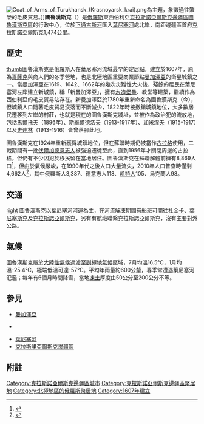[[File:Coat_of_Arms_of_Turukhansk_(Krasnoyarsk_krai).png|thumb]]為主題，象徵過往繁榮的毛皮貿易。]]'''圖魯漢斯克'''（{{lang-ru|Туруха́нск}}）是[[俄羅斯|俄羅斯]]東西伯利亞[[克拉斯諾亞爾斯克邊疆區|克拉斯諾亞爾斯克邊疆區]][[圖魯漢斯克區|圖魯漢斯克區]]的行政中心，位於[[下通古斯河|下通古斯河]]匯入[[葉尼塞河|葉尼塞河]]處北岸，南距邊疆區首府[[克拉斯諾亞爾斯克|克拉斯諾亞爾斯克]]1,474公里。

== 歷史 ==
[[file:P202b_The_church_of_the_Troitskiy_Monastery.jpg|thumb]]圖魯漢斯克是俄羅斯人在葉尼塞河流域最早的定居點，建立於1607年，原為[[哥薩克|哥薩克]]與商人們的冬季營地，也是北極地區重要商業節點[[曼加澤亞|曼加澤亞]]的衛星城鎮之一。當曼加澤亞在1619、1642、1662年的幾次災難性大火後，殘餘的居民在葉尼塞河左岸建立新城鎮，稱「新曼加澤亞」，擁有[[克里姆林|木造堡壘]]、教堂等建築，繼續作為西伯利亞的毛皮貿易站存在。新曼加澤亞於1780年重新命名為圖魯漢斯克（今{{link-ru|舊圖魯漢斯克|Старотуруханск}}），但城鎮人口隨著毛皮貿易沒落而不斷減少，1822年時被撤銷城鎮地位，大多數居民遷移到左岸的村莊，也就是現在的圖魯漢斯克城址，並被作為政治犯的流放地，包括[[尤里·奥西波維奇·馬爾托夫|馬爾托夫]]（1896年）、[[雅科夫·米哈伊洛維奇·斯維爾德洛夫|斯維爾德洛夫]]（1913-1917年）、[[列夫·鮑里索維奇·加米涅夫|加米涅夫]]（1915-1917）以及[[約瑟夫·維薩里奧諾維奇·斯大林|史達林]]（1913-1916）皆曾落腳此地。

圖魯漢斯克在1924年重新獲得城鎮地位，但在蘇聯時期仍被當作[[古拉格|古拉格]]使用，二戰期間有一批[[伏爾加德意志人|伏爾加德意志人]]被強迫遷徙至此，直到1956年才關閉周邊的古拉格，但仍有不少囚犯於移民留在當地居住。圖魯漢斯克在蘇聯解體前擁有8,869人口<ref>{{su-census1989|8,869}}</ref>，但由於氣候嚴峻，在1990年代之後人口大量流失，2010年人口普查時僅剩4,662人<ref>{{ru-census2010|4,662}}</ref>，其中俄羅斯人3,387、德意志人118、[[凯特人|凯特人]]105、烏克蘭人98。

== 交通 ==
[[file:Turukhansk_airport.jpg|right]]
圖魯漢斯克以葉尼塞河河運為主，在河流解凍期間有船班可開往[[杜金卡|杜金卡]]、[[葉尼塞斯克|葉尼塞斯克]]及[[克拉斯諾亞爾斯克|克拉斯諾亞爾斯克]]，另有{{link-en|圖魯漢斯克機場|Turukhansk Airport}}有航班聯繫克拉斯諾亞爾斯克，沒有主要對外公路。

== 氣候 ==
圖魯漢斯克屬於[[大陸性氣候|大陸性氣候]]過渡至[[副極地氣候|副極地氣候]]區域，7月均溫16.5℃，1月均溫-25.4℃，極端低溫可達-57℃。平均年雨量約600公釐，春季常遭遇葉尼塞河氾濫；每年有6個月時間降雪，當地[[凍土|凍土]]厚度由50公分至200公分不等。
{{Weather box
|location= 圖魯漢斯克
|metric first=yes
|single line=yes
|Jan record high C = 0.5
|Feb record high C = 0.8
|Mar record high C = 8.7
|Apr record high C = 15.6
|May record high C = 28.0
|Jun record high C = 33.2
|Jul record high C = 35.5
|Aug record high C = 31.1
|Sep record high C = 23.8
|Oct record high C = 16.9
|Nov record high C = 3.2
|Dec record high C = 1.1
|year record high C = 35.5
|Jan high C = -21.4
|Feb high C = −18.6
|Mar high C = −9.0
|Apr high C = −1.7
|May high C = 6.2
|Jun high C = 16.8
|Jul high C = 22.0
|Aug high C = 17.9
|Sep high C = 9.4
|Oct high C = −2.0
|Nov high C = −14.6
|Dec high C = −19.8
|year high C = −1.2
|Jan mean C = −25.4
|Feb mean C = −23.2
|Mar mean C = −15.1
|Apr mean C = −7.9
|May mean C = 1.3
|Jun mean C = 11.4
|Jul mean C = 16.5
|Aug mean C = 13.1
|Sep mean C = 5.6
|Oct mean C = −5.0
|Nov mean C = −18.6
|Dec mean C = −23.9
|year mean C = −5.9
|Jan low C = −29.5
|Feb low C = −27.3
|Mar low C = −20.3
|Apr low C = −13.7
|May low C = −2.9
|Jun low C = 6.7
|Jul low C = 11.5
|Aug low C = 9.0
|Sep low C = 2.7
|Oct low C = −7.8
|Nov low C = −22.4
|Dec low C = −28.0
|year low C = −10.2
|Jan record low C = −57.0
|Feb record low C = −55.3
|Mar record low C = −50.0
|Apr record low C = −42.0
|May record low C = −26.6
|Jun record low C = −8.2
|Jul record low C = 0.1
|Aug record low C = −2.1
|Sep record low C = −17.6
|Oct record low C = −39.7
|Nov record low C = −50.0
|Dec record low C = −55.2
|year record low C = −57.0
|Jan precipitation mm = 36
|Feb precipitation mm = 28
|Mar precipitation mm = 32
|Apr precipitation mm = 33
|May precipitation mm = 39
|Jun precipitation mm = 56
|Jul precipitation mm = 64
|Aug precipitation mm = 77
|Sep precipitation mm = 65
|Oct precipitation mm = 75
|Nov precipitation mm = 50
|Dec precipitation mm = 42
|year precipitation mm = 597
|Jan rain days = 0
|Feb rain days = 0
|Mar rain days = 1
|Apr rain days = 6
|May rain days = 12
|Jun rain days = 18
|Jul rain days = 17
|Aug rain days = 20
|Sep rain days = 20
|Oct rain days = 11
|Nov rain days = 1
|Dec rain days = 0.1
|year rain days = 105
|Jan snow days = 28
|Feb snow days = 24
|Mar snow days = 24
|Apr snow days = 16
|May snow days = 8
|Jun snow days = 0.5
|Jul snow days = 0
|Aug snow days = 0
|Sep snow days = 2
|Oct snow days = 18
|Nov snow days = 26
|Dec snow days = 28
|year snow days = 174
|Jan humidity= 76
|Feb humidity= 76
|Mar humidity= 73
|Apr humidity= 65
|May humidity= 64
|Jun humidity= 64
|Jul humidity= 69
|Aug humidity= 77
|Sep humidity= 79
|Oct humidity= 84
|Nov humidity= 80
|Dec humidity= 77
|year humidity= 74
|source 1 = pogoda.ru.net<ref name="climate">—[http://pogoda.ru.net/climate/23472.htm Погода и Климат]. Retrieved 18 November 2012.</ref>
}}

== 參見 ==
*[[曼加澤亞|曼加澤亞]]<br/>
*{{link-ru|舊圖魯漢斯克|Старотуруханск}}<br/>
*[[葉尼塞河|葉尼塞河]]<br/>
*[[克拉斯諾亞爾斯克邊疆區|克拉斯諾亞爾斯克邊疆區]]

== 附註 ==
{{Commons category|Turukhansk}}

[[Category:克拉斯諾亞爾斯克邊疆區城市|Category:克拉斯諾亞爾斯克邊疆區城市]]
[[Category:克拉斯諾亞爾斯克邊疆區聚居地|Category:克拉斯諾亞爾斯克邊疆區聚居地]]
[[Category:北極地區的俄羅斯聚居地|Category:北極地區的俄羅斯聚居地]]
[[Category:1607年建立|Category:1607年建立]]